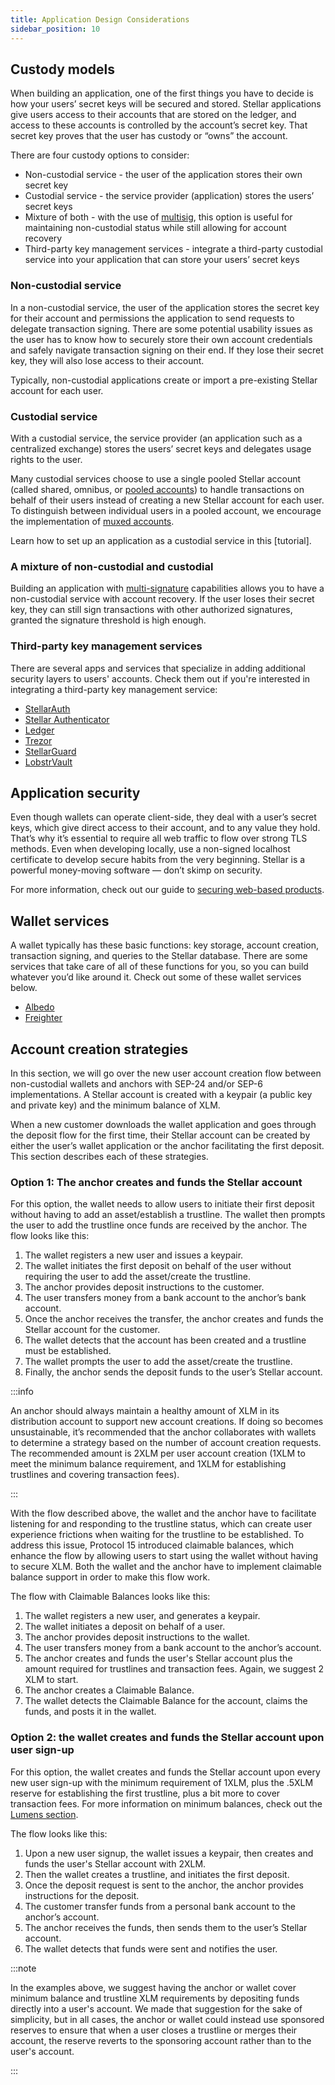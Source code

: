 ```yaml
---
title: Application Design Considerations
sidebar_position: 10
---
```


## Custody models

When building an application, one of the first things you have to decide is how your users’ secret keys will be secured and stored. Stellar applications give users access to their accounts that are stored on the ledger, and access to these accounts is controlled by the account’s secret key. That secret key proves that the user has custody or “owns” the account.

There are four custody options to consider:

- Non-custodial service - the user of the application stores their own secret key
- Custodial service - the service provider (application) stores the users’ secret keys
- Mixture of both - with the use of [multisig](../learn/encyclopedia/signatures-multisig.mdx), this option is useful for maintaining non-custodial status while still allowing for account recovery
- Third-party key management services - integrate a third-party custodial service into your application that can store your users’ secret keys

### Non-custodial service

In a non-custodial service, the user of the application stores the secret key for their account and permissions the application to send requests to delegate transaction signing. There are some potential usability issues as the user has to know how to securely store their own account credentials and safely navigate transaction signing on their end. If they lose their secret key, they will also lose access to their account.

Typically, non-custodial applications create or import a pre-existing Stellar account for each user.

### Custodial service

With a custodial service, the service provider (an application such as a centralized exchange) stores the users’ secret keys and delegates usage rights to the user.

Many custodial services choose to use a single pooled Stellar account (called shared, omnibus, or [pooled accounts](../learn/encyclopedia/pooled-accounts-muxed-accounts-memos.mdx)) to handle transactions on behalf of their users instead of creating a new Stellar account for each user. To distinguish between individual users in a pooled account, we encourage the implementation of [muxed accounts](../learn/encyclopedia/pooled-accounts-muxed-accounts-memos.mdx#muxed-accounts).

Learn how to set up an application as a custodial service in this [tutorial].

### A mixture of non-custodial and custodial

Building an application with [multi-signature](../learn/encyclopedia/signatures-multisig.mdx) capabilities allows you to have a non-custodial service with account recovery. If the user loses their secret key, they can still sign transactions with other authorized signatures, granted the signature threshold is high enough.

### Third-party key management services​

There are several apps and services that specialize in adding additional security layers to users' accounts. Check them out if you're interested in integrating a third-party key management service:

- [StellarAuth](https://stellarauth.com/)
- [Stellar Authenticator](https://stellar-authenticator.org/)
- [Ledger](https://www.ledger.com/)
- [Trezor](https://trezor.io/)
- [StellarGuard](https://stellarguard.me/)
- [LobstrVault](https://vault.lobstr.co/)

## Application security

Even though wallets can operate client-side, they deal with a user’s secret keys, which give direct access to their account, and to any value they hold. That’s why it’s essential to require all web traffic to flow over strong TLS methods. Even when developing locally, use a non-signed localhost certificate to develop secure habits from the very beginning. Stellar is a powerful money-moving software — don’t skimp on security.

For more information, check out our guide to [securing web-based products](https://www.stellar.org/developers/guides/walkthroughs/securing-web-projects.html).

## Wallet services

A wallet typically has these basic functions: key storage, account creation, transaction signing, and queries to the Stellar database. There are some services that take care of all of these functions for you, so you can build whatever you’d like around it. Check out some of these wallet services below.

- [Albedo](https://albedo.link/)
- [Freighter](https://www.freighter.app/)

## Account creation strategies

In this section, we will go over the new user account creation flow between non-custodial wallets and anchors with SEP-24 and/or SEP-6 implementations. A Stellar account is created with a keypair (a public key and private key) and the minimum balance of XLM.

When a new customer downloads the wallet application and goes through the deposit flow for the first time, their Stellar account can be created by either the user’s wallet application or the anchor facilitating the first deposit. This section describes each of these strategies.

### Option 1: The anchor creates and funds the Stellar account​

For this option, the wallet needs to allow users to initiate their first deposit without having to add an asset/establish a trustline. The wallet then prompts the user to add the trustline once funds are received by the anchor. The flow looks like this:

1. The wallet registers a new user and issues a keypair.
2. The wallet initiates the first deposit on behalf of the user without requiring the user to add the asset/create the trustline.
3. The anchor provides deposit instructions to the customer.
4. The user transfers money from a bank account to the anchor’s bank account.
5. Once the anchor receives the transfer, the anchor creates and funds the Stellar account for the customer.
6. The wallet detects that the account has been created and a trustline must be established.
7. The wallet prompts the user to add the asset/create the trustline.
8. Finally, the anchor sends the deposit funds to the user’s Stellar account.

:::info

An anchor should always maintain a healthy amount of XLM in its distribution account to support new account creations. If doing so becomes unsustainable, it’s recommended that the anchor collaborates with wallets to determine a strategy based on the number of account creation requests. The recommended amount is 2XLM per user account creation (1XLM to meet the minimum balance requirement, and 1XLM for establishing trustlines and covering transaction fees).

:::

With the flow described above, the wallet and the anchor have to facilitate listening for and responding to the trustline status, which can create user experience frictions when waiting for the trustline to be established. To address this issue, Protocol 15 introduced claimable balances, which enhance the flow by allowing users to start using the wallet without having to secure XLM. Both the wallet and the anchor have to implement claimable balance support in order to make this flow work.

The flow with Claimable Balances looks like this:

1. The wallet registers a new user, and generates a keypair.
2. The wallet initiates a deposit on behalf of a user.
3. The anchor provides deposit instructions to the wallet.
4. The user transfers money from a bank account to the anchor’s account.
5. The anchor creates and funds the user's Stellar account plus the amount required for trustlines and transaction fees. Again, we suggest 2 XLM to start.
6. The anchor creates a Claimable Balance.
7. The wallet detects the Claimable Balance for the account, claims the funds, and posts it in the wallet.

### Option 2: the wallet creates and funds the Stellar account upon user sign-up​

For this option, the wallet creates and funds the Stellar account upon every new user sign-up with the minimum requirement of 1XLM, plus the .5XLM reserve for establishing the first trustline, plus a bit more to cover transaction fees. For more information on minimum balances, check out the [Lumens section](../learn/fundamentals/lumens.mdx#minimum-balance).

The flow looks like this:

1. Upon a new user signup, the wallet issues a keypair, then creates and funds the user's Stellar account with 2XLM.
2. Then the wallet creates a trustline, and initiates the first deposit.
3. Once the deposit request is sent to the anchor, the anchor provides instructions for the deposit.
4. The customer transfer funds from a personal bank account to the anchor’s account.
5. The anchor receives the funds, then sends them to the user’s Stellar account.
6. The wallet detects that funds were sent and notifies the user.

:::note

In the examples above, we suggest having the anchor or wallet cover minimum balance and trustline XLM requirements by depositing funds directly into a user's account. We made that suggestion for the sake of simplicity, but in all cases, the anchor or wallet could instead use sponsored reserves to ensure that when a user closes a trustline or merges their account, the reserve reverts to the sponsoring account rather than to the user's account.

:::
